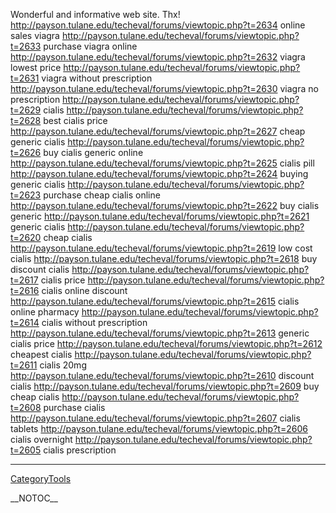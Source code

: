 Wonderful and informative web site. Thx! http://payson.tulane.edu/techeval/forums/viewtopic.php?t=2634 online sales viagra
http://payson.tulane.edu/techeval/forums/viewtopic.php?t=2633 purchase viagra online
http://payson.tulane.edu/techeval/forums/viewtopic.php?t=2632 viagra lowest price
http://payson.tulane.edu/techeval/forums/viewtopic.php?t=2631 viagra without prescription
http://payson.tulane.edu/techeval/forums/viewtopic.php?t=2630 viagra no prescription
http://payson.tulane.edu/techeval/forums/viewtopic.php?t=2629 cialis
http://payson.tulane.edu/techeval/forums/viewtopic.php?t=2628 best cialis price
http://payson.tulane.edu/techeval/forums/viewtopic.php?t=2627 cheap generic cialis
http://payson.tulane.edu/techeval/forums/viewtopic.php?t=2626 buy cialis generic online
http://payson.tulane.edu/techeval/forums/viewtopic.php?t=2625 cialis pill
http://payson.tulane.edu/techeval/forums/viewtopic.php?t=2624 buying generic cialis
http://payson.tulane.edu/techeval/forums/viewtopic.php?t=2623 purchase cheap cialis online
http://payson.tulane.edu/techeval/forums/viewtopic.php?t=2622 buy cialis generic
http://payson.tulane.edu/techeval/forums/viewtopic.php?t=2621 generic cialis
http://payson.tulane.edu/techeval/forums/viewtopic.php?t=2620 cheap cialis
http://payson.tulane.edu/techeval/forums/viewtopic.php?t=2619 low cost cialis
http://payson.tulane.edu/techeval/forums/viewtopic.php?t=2618 buy discount cialis
http://payson.tulane.edu/techeval/forums/viewtopic.php?t=2617 cialis price
http://payson.tulane.edu/techeval/forums/viewtopic.php?t=2616 cialis online discount
http://payson.tulane.edu/techeval/forums/viewtopic.php?t=2615 cialis online pharmacy
http://payson.tulane.edu/techeval/forums/viewtopic.php?t=2614 cialis without prescription
http://payson.tulane.edu/techeval/forums/viewtopic.php?t=2613 generic cialis price
http://payson.tulane.edu/techeval/forums/viewtopic.php?t=2612 cheapest cialis
http://payson.tulane.edu/techeval/forums/viewtopic.php?t=2611 cialis 20mg
http://payson.tulane.edu/techeval/forums/viewtopic.php?t=2610 discount cialis
http://payson.tulane.edu/techeval/forums/viewtopic.php?t=2609 buy cheap cialis
http://payson.tulane.edu/techeval/forums/viewtopic.php?t=2608 purchase cialis
http://payson.tulane.edu/techeval/forums/viewtopic.php?t=2607 cialis tablets
http://payson.tulane.edu/techeval/forums/viewtopic.php?t=2606 cialis overnight
http://payson.tulane.edu/techeval/forums/viewtopic.php?t=2605 cialis prescription
----
[[CategoryTools]]

__NOTOC__